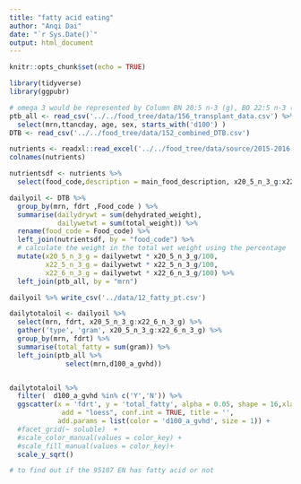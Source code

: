 ```yaml
---
title: "fatty acid eating"
author: "Anqi Dai"
date: "`r Sys.Date()`"
output: html_document
---
```


```r
knitr::opts_chunk$set(echo = TRUE)
```

```r
library(tidyverse)
library(ggpubr)
```
```r
# omega 3 would be represented by Column BN 20:5 n-3 (g), BO 22:5 n-3 (g) and BP 22:6 n-3 (g).
ptb_all <- read_csv('../../food_tree/data/156_transplant_data.csv') %>% 
  select(mrn,ttancday, age, sex, starts_with('d100') )
DTB <- read_csv('../../food_tree/data/152_combined_DTB.csv')

nutrients <- readxl::read_excel('../../food_tree/data/source/2015-2016 FNDDS At A Glance - FNDDS Nutrient Values.xlsx', skip = 1) %>% janitor::clean_names() 
colnames(nutrients)

nutrientsdf <- nutrients %>% 
  select(food_code,description = main_food_description, x20_5_n_3_g:x22_6_n_3_g)

dailyoil <- DTB %>% 
  group_by(mrn, fdrt ,Food_code ) %>% 
  summarise(dailydrywt = sum(dehydrated_weight),
            dailywetwt = sum(total_weight)) %>% 
  rename(food_code = Food_code) %>% 
  left_join(nutrientsdf, by = "food_code") %>% 
  # calculate the weight in the total wet weight using the percentage
  mutate(x20_5_n_3_g = dailywetwt * x20_5_n_3_g/100,
         x22_5_n_3_g = dailywetwt * x22_5_n_3_g/100,
         x22_6_n_3_g = dailywetwt * x22_6_n_3_g/100) %>% 
  left_join(ptb_all, by = "mrn") 

dailyoil %>% write_csv('../data/12_fatty_pt.csv')

dailytotaloil <- dailyoil %>% 
  select(mrn, fdrt, x20_5_n_3_g:x22_6_n_3_g) %>% 
  gather('type', 'gram', x20_5_n_3_g:x22_6_n_3_g) %>% 
  group_by(mrn, fdrt) %>% 
  summarise(total_fatty = sum(gram)) %>% 
  left_join(ptb_all %>% 
              select(mrn,d100_a_gvhd))


dailytotaloil %>% 
  filter(  d100_a_gvhd %in% c('Y','N')) %>% 
  ggscatter(x = 'fdrt', y = 'total_fatty', alpha = 0.05, shape = 16,xlab = 'transplant day',
             add = "loess", conf.int = TRUE, title = '',
            add.params = list(color = 'd100_a_gvhd', size = 1)) +
  #facet_grid(~ soluble)  +
  #scale_color_manual(values = color_key) +
  #scale_fill_manual(values = color_key)+
  scale_y_sqrt()

# to find out if the 95107 EN has fatty acid or not

```

